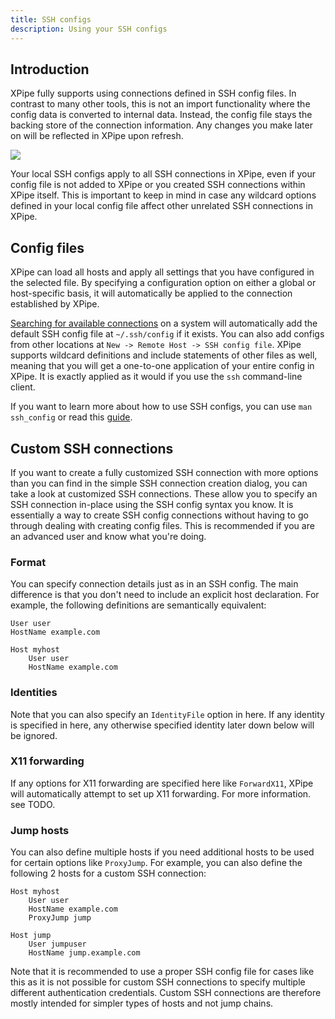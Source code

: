 ```yaml
---
title: SSH configs
description: Using your SSH configs
---
```


## Introduction

XPipe fully supports using connections defined in SSH config files. In contrast to many other tools, this is not an import functionality where the config data is converted to internal data. Instead, the config file stays the backing store of the connection information. Any changes you make later on will be reflected in XPipe upon refresh.

![](/images/ssh-config.png)

Your local SSH configs apply to all SSH connections in XPipe, even if your config file is not added to XPipe or you created SSH connections within XPipe itself. This is important to keep in mind in case any wildcard options defined in your local config file affect other unrelated SSH connections in XPipe.

## Config files

XPipe can load all hosts and apply all settings that you have configured in the selected file. By specifying a configuration option on either a global or host-specific basis, it will automatically be applied to the connection established by XPipe.

[Searching for available connections](/guide/connection-search) on a system will automatically add the default SSH config file at `~/.ssh/config` if it exists. You can also add configs from other locations at `New -> Remote Host -> SSH config file`. XPipe supports wildcard definitions and include statements of other files as well, meaning that you will get a one-to-one application of your entire config in XPipe. It is exactly applied as it would if you use the `ssh` command-line client.

If you want to learn more about how to use SSH configs, you can use `man ssh_config` or read this [guide](https://www.ssh.com/academy/ssh/config).

## Custom SSH connections

If you want to create a fully customized SSH connection with more options than you can find in the simple SSH connection creation dialog, you can take a look at customized SSH connections. These allow you to specify an SSH connection in-place using the SSH config syntax you know. It is essentially a way to create SSH config connections without having to go through dealing with creating config files. This is recommended if you are an advanced user and know what you're doing.

### Format

You can specify connection details just as in an SSH config. The main difference is that you don't need to include an explicit host declaration. For example, the following definitions are semantically equivalent:

```
User user
HostName example.com
```

```
Host myhost
    User user
    HostName example.com
```

### Identities

Note that you can also specify an `IdentityFile` option in here. If any identity is specified in here, any otherwise specified identity later down below will be ignored.

### X11 forwarding

If any options for X11 forwarding are specified here like `ForwardX11`, XPipe will automatically attempt to set up X11 forwarding. For more information. see TODO.

### Jump hosts

You can also define multiple hosts if you need additional hosts to be used for certain options like `ProxyJump`. For example, you can also define the following 2 hosts for a custom SSH connection:

```
Host myhost
    User user
    HostName example.com
    ProxyJump jump

Host jump
    User jumpuser
    HostName jump.example.com
```

Note that it is recommended to use a proper SSH config file for cases like this as it is not possible for custom SSH connections to specify multiple different authentication credentials. Custom SSH connections are therefore mostly intended for simpler types of hosts and not jump chains.



